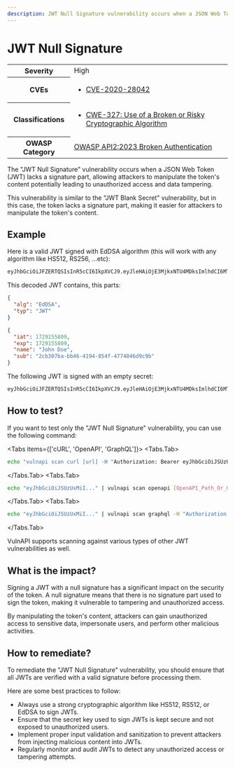 ```yaml
---
description: JWT Null Signature vulnerability occurs when a JSON Web Token (JWT) lacks a signature part, allowing attackers to manipulate the token's content.
---
```



# JWT Null Signature

<table>
    <tr>
        <th>Severity</th>
        <td>High</td>
    </tr>
    <tr>
        <th>CVEs</th>
        <td>
            <ul>
                <li><a href="https://www.cve.org/CVERecord?id=CVE-2020-28042">CVE-2020-28042</a></li>
            </ul>
        </td>
    </tr>
    <tr>
        <th>Classifications</th>
        <td>
            <ul>
                <li><a href="https://cwe.mitre.org/data/definitions/327.html">CWE-327: Use of a Broken or Risky Cryptographic Algorithm</a></li>
            </ul>
        </td>
    </tr>
    <tr>
        <th>OWASP Category</th>
        <td>
            <a href="https://owasp.org/API-Security/editions/2023/en/0xa2-broken-authentication/">OWASP API2:2023 Broken Authentication</a>
        </td>
    </tr>
</table>

The "JWT Null Signature" vulnerability occurs when a JSON Web Token (JWT) lacks a signature part, allowing attackers to manipulate the token's content potentially leading to unauthorized access and data tampering.

This vulnerability is similar to the "JWT Blank Secret" vulnerability, but in this case, the token lacks a signature part, making it easier for attackers to manipulate the token's content.

## Example

Here is a valid JWT signed with EdDSA algorithm (this will work with any algorithm like HS512, RS256, ...etc):

```bash copy
eyJhbGciOiJFZERTQSIsInR5cCI6IkpXVCJ9.eyJleHAiOjE3MjkxNTU4MDksImlhdCI6MTcyOTE1MjIwOSwibmFtZSI6IkpvaG4gRG9lIiwic3ViIjoiMmNiMzA3YmEtYmI0Ni00MTk0LTg1NGYtNDc3NDA0NmQ5YzliIn0.
```

This decoded JWT contains, this parts:

```json
{
  "alg": "EdDSA",
  "typ": "JWT"
}
```

```json
{
  "iat": 1729155809,
  "exp": 1729155809,
  "name": "John Doe",
  "sub": "2cb307ba-bb46-4194-854f-4774046d9c9b"
}
```

The following JWT is signed with an empty secret:

```bash copy
eyJhbGciOiJFZERTQSIsInR5cCI6IkpXVCJ9.eyJleHAiOjE3MjkxNTU4MDksImlhdCI6MTcyOTE1MjIwOSwibmFtZSI6IkpvaG4gRG9lIiwic3ViIjoiMmNiMzA3YmEtYmI0Ni00MTk0LTg1NGYtNDc3NDA0NmQ5YzliIn0.kZegpmCCFtxSUFNzjQHMMooPBhAPxsEB4pq4Ix75V9stP4Rq-UXj8yIO8OV-XCzHcbgld-ShbXy27lWE-S4TDg
```

## How to test?

If you want to test only the "JWT Null Signature" vulnerability, you can use the following command:

<Tabs items={['cURL', 'OpenAPI', 'GraphQL']}>
  <Tabs.Tab>
```bash copy
echo "vulnapi scan curl [url] -H "Authorization: Bearer eyJhbGciOiJSUzUxMiI..." --scans jwt.null_signature
```
  </Tabs.Tab>
  <Tabs.Tab>
```bash copy
echo "eyJhbGciOiJSUzUxMiI..." | vulnapi scan openapi [OpenAPI_Path_Or_URL] --scans jwt.null_signature
```
  </Tabs.Tab>
  <Tabs.Tab>
```bash copy
echo "eyJhbGciOiJSUzUxMiI..." | vulnapi scan graphql -H "Authorization: Bearer eyJhbGciOiJSUzUxMiI..." --scans jwt.null_signature [url]
```
  </Tabs.Tab>
</Tabs>

VulnAPI supports scanning against various types of other JWT vulnerabilities as well.

## What is the impact?

Signing a JWT with a null signature has a significant impact on the security of the token. A null signature means that there is no signature part used to sign the token, making it vulnerable to tampering and unauthorized access.

By manipulating the token's content, attackers can gain unauthorized access to sensitive data, impersonate users, and perform other malicious activities.

## How to remediate?

To remediate the "JWT Null Signature" vulnerability, you should ensure that all JWTs are verified with a valid signature before processing them.

Here are some best practices to follow:
- Always use a strong cryptographic algorithm like HS512, RS512, or EdDSA to sign JWTs.
- Ensure that the secret key used to sign JWTs is kept secure and not exposed to unauthorized users.
- Implement proper input validation and sanitization to prevent attackers from injecting malicious content into JWTs.
- Regularly monitor and audit JWTs to detect any unauthorized access or tampering attempts.

